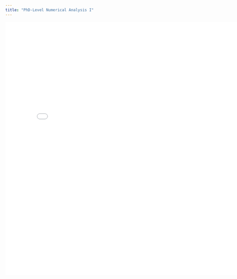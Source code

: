 ```yaml
---
title: "PhD-Level Numerical Analysis I"
---
```


<embed src="pdf/PhD Numerical Analysis I.pdf" width="800px" height="800px" />
